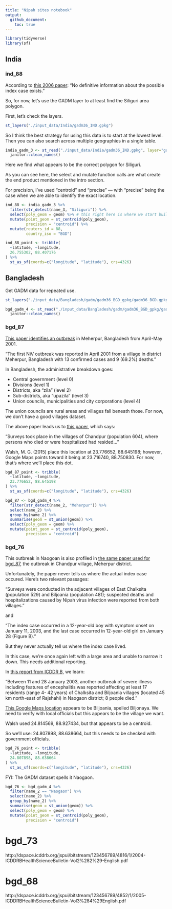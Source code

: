 ```yaml
---
title: "Nipah sites notebook"
output:
  github_document:
    toc: true
---
```


```r
library(tidyverse)
library(sf)
```

## India

### ind_88

According to [this 2006 paper](https://www.ncbi.nlm.nih.gov/pmc/articles/PMC3373078/): “No definitive information about the possible index case exists.”

So, for now, let’s use the GADM layer to at least find the Siliguri area polygon.

First, let’s check the layers.

```r
st_layers("./input_data/India/gadm36_IND.gpkg")
```

So I think the best strategy for using this data is to start at the lowest level. Then you can also search across multiple geographies in a single table.

```r
india_gadm_3 <- st_read("./input_data/India/gadm36_IND.gpkg", layer="gadm36_IND_3") %>%
  janitor::clean_names()
```

Here we find what appears to be the correct polygon for Siliguri.

As you can see here, the select and mutate function calls are what create the end product mentioned in the intro section.

For precision, I've used "centroid" and "precise" --- with "precise" being the case when we are able to identify the exact location.

```r
ind_88 <- india_gadm_3 %>%
  filter(str_detect(name_3, "Siliguri")) %>%
  select(poly_geom = geom) %>% # this right here is where we start building the end dataset
  mutate(point_geom = st_centroid(poly_geom),
         precision = "centroid") %>%
  mutate(reuters_id = 88,
         country_iso = "BGD")
```


```r
ind_88_point <- tribble(
  ~latitude, ~longitude,
  26.755302, 88.407176
) %>%
  st_as_sf(coords=c("longitude", "latitude"), crs=4326) 
```




## Bangladesh

Get GADM data for repeated use. 

```r
st_layers("./input_data/Bangladesh/gadm/gadm36_BGD_gpkg/gadm36_BGD.gpkg")
```

```r
bgd_gadm_4 <- st_read("./input_data/Bangladesh/gadm/gadm36_BGD_gpkg/gadm36_BGD.gpkg", layer="gadm36_BGD_4") %>%
  janitor::clean_names()

```


### bgd_87

[This paper identifies an outbreak](https://onlinelibrary.wiley.com/doi/full/10.1002/rmv.2010) in Meherpur, Bangladesh from April-May 2001. 

"The first NiV outbreak was reported in April 2001 from a village in district Meherpur, Bangladesh with 13 confirmed cases and 9 (69.2%) deaths."

In Bangladesh, the administrative breakdown goes:

* Central government (level 0)
* Divisions (level 1)
* Districts, aka "zila" (level 2)
* Sub-districts, aka "upazila" (level 3)
* Union councils, municipalities and city corporations (level 4)

The union councils are rural areas and villages fall beneath those. For now, we don't have a good villages dataset. 

The above paper leads us to [this paper](https://www.ncbi.nlm.nih.gov/pmc/articles/PMC3323384/pdf/04-0701.pdf), which says:

"Surveys took place in the villages of Chandpur (population 604), where persons who died or were hospitalized had resided..."

Walsh, M. G. (2015) place this location at 23.776652, 88.645198; however, Google Maps points toward it being at 23.716740, 88.750830. For now, that's where we'll place this dot. 


```r
bgd_87_point <- tribble(
  ~latitude, ~longitude,
  23.776652, 88.645198
) %>%
  st_as_sf(coords=c("longitude", "latitude"), crs=4326) 
```



```r
bgd_87 <- bgd_gadm_4 %>%
  filter(str_detect(name_2, "Meherpur")) %>%
  select(name_2) %>%
  group_by(name_2) %>%
  summarise(geom = st_union(geom)) %>%
  select(poly_geom = geom) %>%
  mutate(point_geom = st_centroid(poly_geom),
         precision = "centroid")
```

### bgd_76

This outbreak in Naogoan is also profiled in [the same paper used for bgd_87]((https://www.ncbi.nlm.nih.gov/pmc/articles/PMC3323384/pdf/04-0701.pdf)), the outbreak in Chandpur village, Meherpur district. 

Unfortunately, the paper never tells us where the actual index case occured. Here's two relevant passages: 

"Surveys were conducted in the adjacent villages of East Chalksita (population 529) and Biljoania (population 481); suspected deaths and hospitalizations caused by Nipah virus infection were reported from both villages."

and 

"The index case occurred in a 12-year-old boy with symptom onset on January 11, 2003, and the last case occurred in 12-year-old girl on January 28 (Figure B)."

But they never actually tell us where the index case lived.  

In this case, we're once again left with a large area and unable to narrow it down. This needs additional reporting. 


In [this report from ICDDR,B](http://dspace.icddrb.org/jspui/bitstream/123456789/4811/1/2003-ICDDRBHealthScienceBulletin-Vol1%285%29-English.pdf), we learn:

"Between 11 and 28 January 2003, another outbreak of severe illness including
features of encephalitis was reported affecting at least 17 residents (range 4-
42 years) of Chalksita and Biljoania villages (located 45 km north-east of
Rajshahi) in Naogaon district; 8 people died."

[This Google Maps location](https://www.google.com/maps/place/24%C2%B048'28.4%22N+88%C2%B038'19.2%22E/@24.8064987,88.6364829,16.92z/data=!4m14!1m7!3m6!1s0x39fb83568ef5d7b5:0xec5214898346b1dd!2sBil+Joania,+Bangladesh!3b1!8m2!3d24.8068232!4d88.6392106!3m5!1s0x0:0xbaf409df986e3b12!7e2!8m2!3d24.8078976!4d88.6386637) appears to be Biljoania, spelled Biljonaya. We need to verify with local officials but this appears to be the village we want. 

Walsh used 24.814569, 88.927434, but that appears to be a centroid. 

So we'll use: 24.807898, 88.638664, but this needs to be checked with government officials. 



```r
bgd_76_point <- tribble(
  ~latitude, ~longitude,
  24.807898, 88.638664
) %>%
  st_as_sf(coords=c("longitude", "latitude"), crs=4326) 
```







FYI: The GADM dataset spells it Naogaon. 

```r
bgd_76 <- bgd_gadm_4 %>%
  filter(name_2 == "Naogaon") %>%
  select(name_2) %>%
  group_by(name_2) %>%
  summarise(geom = st_union(geom)) %>%
  select(poly_geom = geom) %>%
  mutate(point_geom = st_centroid(poly_geom),
         precision = "centroid")
```


# bgd_73

http://dspace.icddrb.org/jspui/bitstream/123456789/4816/1/2004-ICDDRBHealthScienceBulletin-Vol2%282%29-English.pdf




# bgd_68 

http://dspace.icddrb.org/jspui/bitstream/123456789/4852/1/2005-ICDDRBHealthScienceBulletin-Vol3%284%29English.pdf


